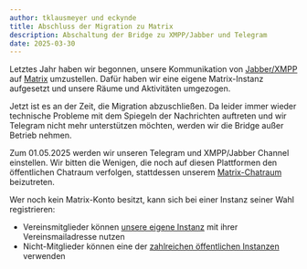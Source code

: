 ```yaml
---
author: tklausmeyer und eckynde
title: Abschluss der Migration zu Matrix
description: Abschaltung der Bridge zu XMPP/Jabber und Telegram
date: 2025-03-30
---
```


Letztes Jahr haben wir begonnen, unsere Kommunikation von [Jabber/XMPP](https://xmpp.org/) auf [Matrix](https://matrix.org/) umzustellen.
Dafür haben wir eine eigene Matrix-Instanz aufgesetzt und unsere Räume und Aktivitäten umgezogen.

Jetzt ist es an der Zeit, die Migration abzuschließen. Da leider immer wieder technische Probleme mit dem Spiegeln der Nachrichten auftreten und
wir Telegram nicht mehr unterstützen möchten, werden wir die Bridge außer Betrieb nehmen.

Zum 01.05.2025 werden wir unseren Telegram und XMPP/Jabber Channel einstellen.
Wir bitten die Wenigen, die noch auf diesen Plattformen den öffentlichen Chatraum verfolgen,
stattdessen unserem [Matrix-Chatraum](https://matrix.to/#/#public_ctreffos:chaostreff-osnabrueck.de) beizutreten.

Wer noch kein Matrix-Konto besitzt, kann sich bei einer Instanz seiner Wahl registrieren:

- Vereinsmitglieder können [unsere eigene Instanz](https://element.chaostreff-osnabrueck.de/) mit ihrer Vereinsmailadresse nutzen
- Nicht-Mitglieder können eine der [zahlreichen öffentlichen Instanzen](https://matrix.org/ecosystem/hosting/) verwenden


